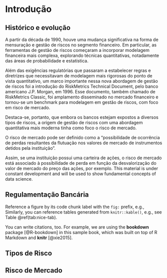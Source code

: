 # Introdução {#intro}

## Histórico e evolução

A partir da década de 1990, houve uma mudança significativa na forma de mensuração e gestão de riscos no segmento financeiro. Em particular, as ferramentas de gestão de riscos começaram a incorporar modelagem financeira mais complexa, explorando técnicas quantitativas, notadamente das áreas de probabilidade e estatística.

Além das exigências regulatórias que passaram a estabelecer regras e diretrizes que necessitavam de modelagem mais rigorosas do ponto de vista quantitativo, um marco importante nessa nova abordagem de gestão de riscos foi a introdução do  RiskMetrics Technical Document, pelo banco americano J.P. Morgan, em 1996. Esse documento, também chamado de RiskMetrics Classic, foi amplamento disseminado no mercado financeiro e tornou-se um benchmark para modelagem em gestão de riscos, com foco em risco de mercado.

Destaca-se, portanto, que embora os bancos estejam expostos a diversos tipos de riscos, a origem de gestão de riscos com uma abordagem quantitativa mais moderna tinha como foco o risco de mercado. 

O risco de mercado pode ser definido como a "possibilidade de ocorrência de perdas resultantes da flutuação nos valores de mercado de instrumentos detidos pela instituição". 

Assim, se uma instituição possui uma carteira de ações, o risco de mercado está associado à possibilidade de perda em função da desvalorização do valor de mercado do preço das ações, por exemplo. 
This material is under constant development and will be used to show fundamental concepts of data science.

## Regulamentação Bancária

Reference a figure by its code chunk label with the `fig:` prefix, e.g.,  Similarly, you can reference tables generated from `knitr::kable()`, e.g., see Table \@ref(tab:nice-tab).

You can write citations, too. For example, we are using the **bookdown** package [@R-bookdown] in this sample book, which was built on top of R Markdown and **knitr** [@xie2015].

## Tipos de Risco

## Risco de Mercado